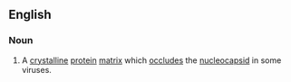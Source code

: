 ==English==


===Noun===
{{en-noun|head=[[occlusion body]]|occlusion bodies}}

#{{virology}} A [[crystalline]] [[protein]] [[matrix]] which [[occlude]]s the [[nucleocapsid]] in some viruses.